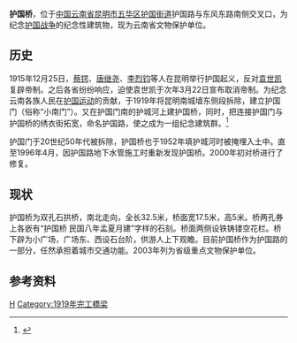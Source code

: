 {{coord|25|02|26.5|N|102|42|48.75|E|region:CN_type:landmark|display=title}}
{{文物保护单位
| 级别 = 省级
| 省区市 = 云南省
| 名称 = 护国桥
| 图片 = Huguo Bridge in Kunming.jpg
| 编号 = 6-62
| 分类 = 近现代史迹及其代表性建筑
| 时代 = 近代
| 所在 = [[昆明市|昆明市]][[五华区|五华区]]
| 登录 = 2003年公布
| 备注 ={{maplink|frame=yes|plain=yes|type=point|frame-lat=25.0406944|frame-long=102.7135417|zoom=16|coord={{coord|25.0406944|102.7135417}}}}
}}
'''护国桥'''，位于[[中国|中国]][[云南省|云南省]][[昆明市|昆明市]][[五华区|五华区]][[护国街道|护国街道]]护国路与东风东路南侧交叉口，为纪念[[护国战争|护国战争]]的纪念性建筑物，现为云南省文物保护单位。
==历史==
1915年12月25日，[[蔡锷|蔡锷]]、[[唐继尧|唐继尧]]、[[李烈钧|李烈钧]]等人在昆明举行护国起义，反对[[袁世凯|袁世凯]]复辟帝制。之后各省纷纷响应，迫使袁世凯于次年3月22日宣布取消帝制。为纪念云南各族人民在[[护国运动|护国运动]]的贡献，于1919年将昆明南城墙东侧段拆除，建立护国门（俗称“小南门”）。又在护国门南的护城河上建护国桥，同时，把连接护国门与护国桥的绣衣街拓宽，命名护国路，使之成为一组纪念建筑群。<ref>{{cite book |author1=云南省地方志编纂文员会 |coauthors=云南省文化厅 |editor=陶学宪 |title=《云南省志·卷六十二·文物志》 |date=2004年3月 |publisher=云南人民出版社 |location=昆明 |isbn=7-222-03901-5 |pages=560-561}}</ref>

护国门于20世纪50年代被拆除，护国桥也于1952年填护城河时被掩埋入土中。直至1996年4月，因护国路地下水管施工时重新发现护国桥。2000年初对桥进行了修复。
==现状==
护国桥为双孔石拱桥，南北走向，全长32.5米，桥面宽17.5米，高5米。桥两孔券上各嵌有“护国桥 民国八年孟夏月建”字样的石刻。桥面两侧设铁铸镂空花栏。桥下辟为小广场，广场东、西设石台阶，供游人上下观瞻。目前护国桥作为护国路的一部分，任然承担着城市交通功能。2003年列为省级重点文物保护单位。

==参考资料==
{{reflist}}
[[Category:五华区|H]]
[[Category:1919年完工橋梁|Category:1919年完工橋梁]]